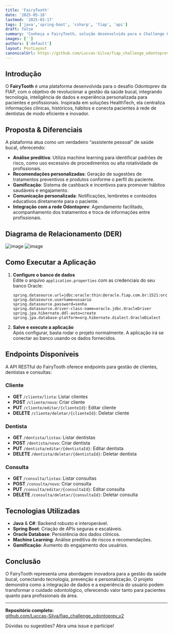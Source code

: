 ```yaml
---
title: 'FairyTooth'
date: '2025-05-18'
lastmod: '2025-03-17'
tags: ['java','spring-boot', 'csharp', 'fiap', 'api']
draft: false
summary: 'Conheça o FairyTooth, solução desenvolvida para o Challenge Odontoprev: uma plataforma inteligente que integra dados clínicos, recomendações personalizadas, gamificação e integração com a rede de dentistas, promovendo prevenção e eficiência na gestão da saúde bucal.'
images: ['']
authors: ['default']
layout: PostLayout
canonicalUrl: https://github.com/Luccas-Silva/fiap_challenge_odontoprev_v2
---
```


## Introdução

O **FairyTooth** é uma plataforma desenvolvida para o desafio Odontoprev da FIAP, com o objetivo de revolucionar a gestão da saúde bucal, integrando tecnologia, inteligência de dados e experiência personalizada para pacientes e profissionais. Inspirada em soluções HealthTech, ela centraliza informações clínicas, históricos, hábitos e conecta pacientes à rede de dentistas de modo eficiente e inovador.

<TOCInline toc={props.toc} exclude="Introdução" />

## Proposta & Diferenciais

A plataforma atua como um verdadeiro “assistente pessoal” de saúde bucal, oferecendo:

- **Análise preditiva**: Utiliza machine learning para identificar padrões de risco, como uso excessivo de procedimentos ou alta rotatividade de profissionais.
- **Recomendações personalizadas**: Geração de sugestões de tratamentos preventivos e produtos conforme o perfil do paciente.
- **Gamificação**: Sistema de cashback e incentivos para promover hábitos saudáveis e engajamento.
- **Comunicação personalizada**: Notificações, lembretes e conteúdos educativos diretamente para o paciente.
- **Integração com a rede Odontoprev**: Agendamento facilitado, acompanhamento dos tratamentos e troca de informações entre profissionais.

## Diagrama de Relacionamento (DER)

![image](https://github.com/user-attachments/assets/684c9e4d-141f-4fe4-89cc-6e088574758b)
![image](https://github.com/user-attachments/assets/64a41d1e-612f-4e95-ae2a-d8807e5e7cb6)

## Como Executar a Aplicação

1. **Configure o banco de dados**  
   Edite o arquivo `application.properties` com as credenciais do seu banco Oracle:

   ```properties
   spring.datasource.url=jdbc:oracle:thin:@oracle.fiap.com.br:1521:orcl
   spring.datasource.username=usuario
   spring.datasource.password=senha
   spring.datasource.driver-class-name=oracle.jdbc.OracleDriver
   spring.jpa.hibernate.ddl-auto=create
   spring.jpa.database-platform=org.hibernate.dialect.OracleDialect
   ```

2. **Salve e execute a aplicação**  
   Após configurar, basta rodar o projeto normalmente. A aplicação irá se conectar ao banco usando os dados fornecidos.

## Endpoints Disponíveis

A API RESTful do FairyTooth oferece endpoints para gestão de clientes, dentistas e consultas:

### Cliente

- **GET** `/cliente/lista`: Listar clientes
- **POST** `/cliente/novo`: Criar cliente
- **PUT** `/cliente/editar/{clienteId}`: Editar cliente
- **DELETE** `/cliente/deletar/{clienteId}`: Deletar cliente

### Dentista

- **GET** `/dentista/listas`: Listar dentistas
- **POST** `/dentista/novo`: Criar dentista
- **PUT** `/dentista/editar/{dentistaId}`: Editar dentista
- **DELETE** `/dentista/deletar/{dentistaId}`: Deletar dentista

### Consulta

- **GET** `/consulta/listas`: Listar consultas
- **POST** `/consulta/novo`: Criar consulta
- **PUT** `/consulta/editar/{consultaId}`: Editar consulta
- **DELETE** `/consulta/deletar/{consultaId}`: Deletar consulta

## Tecnologias Utilizadas

- **Java** & **C#**: Backend robusto e interoperável.
- **Spring Boot**: Criação de APIs seguras e escaláveis.
- **Oracle Database**: Persistência dos dados clínicos.
- **Machine Learning**: Análise preditiva de riscos e recomendações.
- **Gamificação**: Aumento do engajamento dos usuários.

## Conclusão

O FairyTooth representa uma abordagem inovadora para a gestão da saúde bucal, conectando tecnologia, prevenção e personalização. O projeto demonstra como a integração de dados e a experiência do usuário podem transformar o cuidado odontológico, oferecendo valor tanto para pacientes quanto para profissionais da área.

---

**Repositório completo:**  
[github.com/Luccas-Silva/fiap_challenge_odontoprev_v2](https://github.com/Luccas-Silva/fiap_challenge_odontoprev_v2)

Dúvidas ou sugestões? Abra uma issue e participe!
